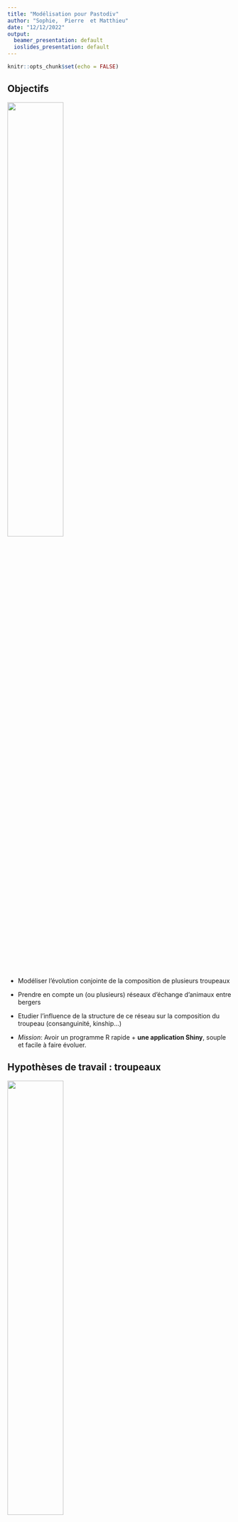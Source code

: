 ```yaml
---
title: "Modélisation pour Pastodiv"
author: "Sophie,  Pierre  et Matthieu"
date: "12/12/2022"
output:
  beamer_presentation: default
  ioslides_presentation: default
---
```


```r
knitr::opts_chunk$set(echo = FALSE)
```

## Objectifs

![](photo_ovin_viande.png){#id .class width=50% height=50%}


- Modéliser l'évolution conjointe de la composition de plusieurs troupeaux
- Prendre en compte un (ou plusieurs) réseaux d'échange d'animaux entre bergers 
- Etudier l'influence de la structure de ce réseau sur la composition du troupeau (consanguinité, kinship...)

- *Mission*:  Avoir un programme  R rapide  + **une application Shiny**, souple et facile à faire évoluer. 

## Hypothèses de travail : troupeaux

![](troupeau-moutons-inde.jpg){#id .class width=50% height=50%}


- On considère $N$ ($=10$ ?) troupeaux composés essentiellement de femelles (dans les exemples  :  $40$ femelles pour $2$ mâles)
- Les troupeaux sont de taille constante au cours du temps. 





## Hypothèses de travail : âges de reproduction


- Les mâles sont reproducteurs dès l'année suivant leur naissance
- Les femelles sont reproductrices au bout de "quelques" années (paramètre à régler)
- Mâles et femelles sont aptes à se reproduire jusqu'à un âge à fixer (propre aux mâles et femelles) : une fois l'âge passé, les animaux sont retirés du troupeau

- Les femelles ont entre 0 et 2 petits par an  (probabilité à définir)

## Hypothèses de travail : reproduction

- Les mâles passent un certain nombre d'années (max) dans un troupeau

- Au bout de ce temps ou si ils ont atteint l'âge limite,  ils changent de troupeau selon un réseau d'échange de mâles

- Les mâles manquants sont remplacés par 1/ des males adultes issus des autres troupeaux, 2/ des agneaux males. 


   
```r
library(igraph)
set.seed(8)
E <-  erdos.renyi.game(10,0.05,loops = TRUE,directed=TRUE)
M <- as.matrix(get.adjacency(E))
ind <- c(which(rowSums(M)==0),5)
diag(M)[ind] <- 1
plot(graph_from_adjacency_matrix(t(M)))
```        
        
        
![](genie.jpg){#id .class width=50% height=50%}

## Hypothèses de travail : remplacement des femelles trop agées



- Les femelles trop vieilles sont remplacées par des petites femelles nées dans le troupeau ou chez des bergers selon un autre réseau (**2ème réseau**)

- Si une année, on n'a pas produit assez de petites femelles,le manque sera compensé l'année suivante. 


## Autres options 
  
  - Possibilité de simuler un évènement catastrophe
  

## Analyse génétique

- Comme on simule, on peut garder la généalogie complète
- Avant:  calcul de la consanguinité inter / intra troupeau à la fin de la simulation

- Puis : calcul d'un kinship par chaque paire d'animaux présents  à la fin de la simulation

- Maintenant: Simulation des gènes    (nombre à fixer)
    - Pour chaque gène, biallélique : 
        - $aa \rightarrow g_i = 0$ 
        - $aA \rightarrow g_i =1$
        - $AA\rightarrow g_i =2$
        
        
## Analyse génétique

- Gène codant et non codant. $NbCG$ : number of coding genes

- La génétique permet de définir une valeur reproductive des mâles
      
$$Val(male)=\sum_{i=1}^{NbCG}g_i^4 w_i + 1$$ 
    with $w_i  = i^2$
    
- Les mâles avec forte valeur reproductive ont une proba plus grande d'avoir des petits.     
    


 

## Que faire après

  - Choisir des scénarios typiques. 
  - Imaginer des conditions
  - Fixer le plus de paramètres possibles et faire varier
  - Regarder d'autres indices (-> en cours avec l'aide de généticiens)
  - Nous : on s'occupe des simulations (=calibrer le nombre de fois où répéter l'expérience pour avoir un signal, choisir les outils de comparaisons)

